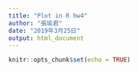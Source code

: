 ```yaml
---
title: "Plot in R hw4"
author: "張瑜君"
date: "2019年3月25日"
output: html_document
---
```


```r
knitr::opts_chunk$set(echo = TRUE)
```

```r

```



```r

```



```r

```



```r

```



```r

```



```r

```



```r

```



```r

```



```r

```



